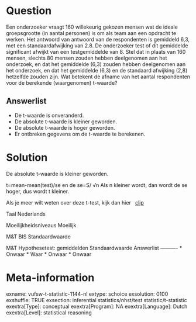 Question
========
Een onderzoeker vraagt 160 willekeurig gekozen mensen wat de ideale groepsgrootte (in aantal personen) is om als team aan een opdracht te werken. Het antwoord van antwoord van de respondenten is gemiddeld 6,3, met een standaardafwijking van 2.8. De onderzoeker test of dit gemiddelde significant afwijkt van een testgemiddelde van 8.  Stel dat in plaats van 160 mensen, slechts 80 mensen zouden hebben deelgenomen aan het onderzoek, en dat het gemiddelde (6,3) zouden hebben deelgenomen aan het onderzoek, en dat het gemiddelde (6,3) en de standaard afwijking (2,8) hetzelfde zouden zijn. Wat betekent de afname van het aantal respondenten voor de berekende (waargenomen) t-waarde?

Answerlist
----------
* De t-waarde is onveranderd.
* De absolute t-waarde is kleiner geworden.
* De absolute t-waarde is hoger geworden.
* Er ontbreken gegevens om de t-waarde te berekenen.

Solution
========

De absolute t-waarde is kleiner geworden.  
  
t=mean-mean(test)/se en de se=S/ √n  Als n kleiner wordt, dan wordt de se hoger, dus wordt t kleiner.  
  
Als je meer wilt weten over deze t-test, kijk dan hier  
[clip](https://www.youtube.com/watch?v=9V6L3Zu3PP0&index=3&list=PLyLpEs0x9BnkUdochj7JEC-2javLshojj)

Taal Nederlands

Moeilijkheidsniveaus Moeilijk

M&T BIS Standaardwaarde

M&T Hypothesetest: gemiddelden Standaardwaarde
Answerlist
----------
* Onwaar
* Waar
* Onwaar
* Onwaar

Meta-information
================
exname: vufsw-t-statistic-1144-nl
extype: schoice
exsolution: 0100
exshuffle: TRUE
exsection: inferential statistics/nhst/test statistic/t-statistic
exextra[Type]: conceptual
exextra[Program]: NA
exextra[Language]: Dutch
exextra[Level]: statistical reasoning

